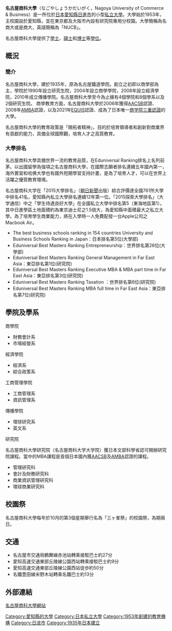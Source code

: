 {{advert|time=2017-01-22T10:03:37+00:00}}
{{Unreferenced|time=2015-09-22T02:39:58+00:00}}
{{大学(日本) 
| 大学名=名古屋商科大學
| ふりがな=なごやしょうかだいがく
| 英称=Nagoya University of Commerce & Business
| 画像=Nucb_1.jpg
| 画像説明=名古屋商科大学正門
| 大学設置年=1953年
| 創立年=1935年
| 学校種別=私立
| 設置者=[[学校法人栗本学園|学校法人栗本学園]]
| 国=日本
| 本部所在地={{日本}}[[愛知縣|愛知縣]][[日進市|日進市]]米野木町三ヶ峯
| キャンパス='''本科生校園'''<br />愛知縣日進市米野木町三ヶ峯<br />'''研究園校園'''<br />愛知縣名古屋市中区錦1-20-1<br />東京都千代田区丸之内2-4-1<br/>大阪府大阪市北区大深町3-1
| 学部=經濟系<br />管理系<br/>商業系<br/>傳理系
| 研究科=管理研究科<br />會計及財務研究科<br />商業資訊管理研究科<br /> 環球商業研究科
| 大学の略称=名商大（めいしょうだい）、商大、英語簡稱為「NUCB」
| ウェブサイト=http://www.nucba.ac.jp/
}}

'''名古屋商科大學'''（なごやしょうかだいがく，Nagoya University of Commerce & Business）是一所位於[[日本|日本]][[愛知縣|愛知縣]][[日進市|日進市]]的小型[[私立大學|私立大學]]。大學始於1953年，主校園設於愛知縣，並在東京都及大阪市內設有研究院專用分校園。大學簡稱為名商大或是商大，英語簡稱為「NUCB」。

名古屋商科大學提供了[[學士|學士]]、[[碩士|碩士]]和[[博士|博士]]等[[學位|學位]]。

==概況==
===簡介===
名古屋商科大學，建於1935年，原為名古屋鐵道學院。創立之初即以商學部為主，學院於1990年設立研究生院，2004年設立商學學院，2008年設立經濟學院，2010年成立傳播學院。名古屋商科大學至今為止擁有4個學院和8個學系以及2個研究生院。
商學教育方面，名古屋商科大學於2006年獲得[[AACSB|AACSB]]認證、2008年[[AMBA|AMBA]]認證，以及2021年[[EQUIS|EQUIS]]認證、成為了日本唯一[[商学院三重認證|商学院三重認證]]的大學。

名古屋商科大學的教育政策是「開拓者精神」，目的於培育領導者和創新對商業界有貢獻的能力，具備全球國際觀，培育人才之高質教育。

===大學排名===
名古屋商科大學具備世界一流的教育品質，在Eduniversal Ranking排名上名列前茅。以出國留學為強項之名古屋商科大學，在國際志願者排名連續五年國內第一，海外實習和哈佛大學也有國外短期學習支持計畫，是為了培育人才，可以在世界上活躍之優質教育環境。

名古屋商科大学在「2015大學排名」（[[朝日新聞|朝日新聞]]出版）綜合評價達全國761所大學中排名41名，愛知縣內私立大學排名連續12年第一位。「2015探索大學排名」（大学通信）中之「學生待遇良好大學」在全國私立大學中排名第5（東海地區第1）。其中日進學區土地面積約為東京迪士尼之1.5倍大，為愛知縣中面積最大之私立大學。為了培育學生商業能力，將在入學時一人免費配發一台Apple公司之Macbook Air。

*The best business schools ranking in 154 countries University and Business Schools Ranking in Japan：日本排名第5位(大學部)
*Eduniversal Best Masters Ranking Entrepreneurship：世界排名第26位(大學部)
*Eduniversal Best Masters Ranking General Management in Far East Asia：東亞排名第1位(研究院)
*Eduniversal Best Masters Ranking Executive MBA & MBA part time in Far East Asia：東亞排名第3位(研究院)
*Eduniversal Best Masters Ranking Taxation ：世界排名第6位(研究院)
*Eduniversal Best Masters Ranking MBA full time in Far East Asia：東亞排名第7位(研究院)

==學院及學系==
;商學院
*財務會計系
*市場經營系
;經濟學院
*經濟系
*綜合政策系
;工商管理學院
*工商管理系
*資訊管理系
;傳播學院
*環球研究系
*英文系
;研究院
名古屋商科大學研究院（名古屋商科大学大学院）獲日本文部科學省認可開辦研究院課程。當中的MBA課程是首個日本國內獲[[AACSB|AACSB]]及[[AMBA|AMBA]]認證的課程。
*管理研究科
*會計及財務研究科
*商業資訊管理研究科
*環球商業研究科

==校園祭==
名古屋商科大學每年於10月的第3個星期舉行名為「三ヶ峯祭」的校園祭，為期兩日。

==交通==
*名古屋市交通局鶴舞線赤池站轉乘接駁巴士約27分
*愛知高速交通東部丘陵線公園西站轉乘接駁巴士約9分
*愛知高速交通東部丘陵線公園西站徒歩約50分
*名鐵豊田線米野木站轉乘名鐵巴士約13分

==外部連結==
[http://www.nucba.ac.jp/ 名古屋商科大學網站] {{Wayback|url=http://www.nucba.ac.jp/ |date=20210202101316 }}


{{亞洲AMBA認證大學}}
{{亞洲AACSB認證大學}}

[[Category:愛知縣的大學|Category:愛知縣的大學]]
[[Category:日本私立大學|Category:日本私立大學]]
[[Category:1953年創建的教育機構|Category:1953年創建的教育機構]]
[[Category:日进市|Category:日进市]]
[[Category:1935年日本建立|Category:1935年日本建立]]